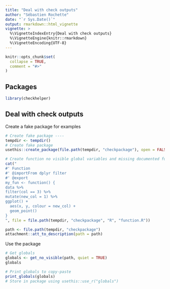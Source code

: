 ```yaml
---
title: "Deal with check outputs"
author: "Sébastien Rochette"
date: "`r Sys.Date()`"
output: rmarkdown::html_vignette
vignette: >
  %\VignetteIndexEntry{Deal with check outputs}
  %\VignetteEngine{knitr::rmarkdown}
  %\VignetteEncoding{UTF-8}
---
```


```r
knitr::opts_chunk$set(
  collapse = TRUE,
  comment = "#>"
)
```

## Packages 

```r
library(checkhelper)
```

## Deal with check outputs

Create a fake package for examples

```r
# Create fake package ----
tempdir <- tempdir()
# Create fake package
usethis::create_package(file.path(tempdir, "checkpackage"), open = FALSE)

# Create function no visible global variables and missing documented functions
cat("
#' Function
#' @importFrom dplyr filter
#' @export
my_fun <- function() {
data %>%
filter(col == 3) %>%
mutate(new_col = 1) %>%
ggplot() +
  aes(x, y, colour = new_col) +
  geom_point()
}
", file = file.path(tempdir, "checkpackage", "R", "function.R"))

path <- file.path(tempdir, "checkpackage")
attachment::att_to_description(path = path)

```

Use the package

```r
# Get globals
globals <- get_no_visible(path, quiet = TRUE)
globals

# Print globals to copy-paste
print_globals(globals)
# Store in package using usethis::use_r("globals")
```



